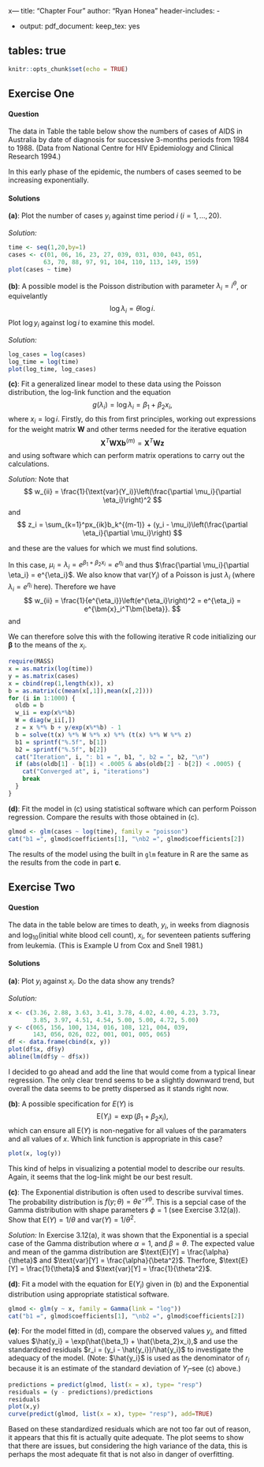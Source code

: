 x---
title: "Chapter Four"
author: "Ryan Honea"
header-includes:
   - \usepackage{bbm}
   - \usepackage{bm}
output:
  pdf_document:
    keep_tex: yes
    
tables: true
---

```r
knitr::opts_chunk$set(echo = TRUE)
```

## Exercise One
#### Question
The data in Table the table below show the numbers of cases of AIDS in Australia by date of diagnosis for successive 3-months periods from 1984 to 1988. (Data from National Centre for HIV Epidemiology and Clinical Research 1994.)

In this early phase of the epidemic, the numbers of cases seemed to be increasing exponentially.

\begin{center}
\begin{tabular}{@{}crrrr@{}}
\toprule
     & \multicolumn{4}{c}{Quarter} \\
Year & 1     & 2     & 3    & 4    \\ \midrule
1984 & 1     & 6     & 16   & 23   \\
1985 & 27    & 39    & 31   & 30   \\
1986 & 43    & 51    & 63   & 70   \\
1987 & 88    & 97    & 91   & 104  \\
1988 & 110   & 113   & 149  & 159  \\ \bottomrule
\end{tabular}
\end{center}

#### Solutions
**(a)**: Plot the number of cases $y_i$ against time period $i$ ($i = 1,...,20$).

*Solution: * 
```r
time <- seq(1,20,by=1)
cases <- c(01, 06, 16, 23, 27, 039, 031, 030, 043, 051,
          63, 70, 88, 97, 91, 104, 110, 113, 149, 159)
plot(cases ~ time)
```

**(b)**: A possible model is the Poisson distribution with parameter $\lambda_i = i^\theta$, or equivelantly
$$
\log\lambda_i = \theta\log i.
$$
Plot $\log y_i$ against $\log i$ to examine this model.

*Solution: *
```r
log_cases = log(cases)
log_time = log(time)
plot(log_time, log_cases)
```

**(c)**: Fit a generalized linear model to these data using the Poisson distribution, the log-link function and the equation
$$
g(\lambda_i) = \log\lambda_i = \beta_1 + \beta_2x_i,
$$
where $x_i = \log i$. Firstly, do this from first principles, working out expressions for the weight matrix $\bm{W}$ and other terms needed for the iterative equation
$$
\bm{X}^T\bm{WXb}^{(m)} = \bm{X}^T\bm{Wz}
$$
and using software which can perform matrix operations to carry out the calculations.

*Solution: * Note that 
$$
w_{ii} = \frac{1}{\text{var}(Y_i)}\left(\frac{\partial \mu_i}{\partial \eta_i}\right)^2
$$
and
$$
z_i = \sum_{k=1}^px_{ik}b_k^{(m-1)} + (y_i - \mu_i)\left(\frac{\partial \eta_i}{\partial \mu_i}\right)
$$

and these are the values for which we must find solutions.

In this case, $\mu_i = \lambda_i = e^{\beta_1 + \beta_2x_i} = e^{\eta_i}$ and thus $\frac{\partial \mu_i}{\partial \eta_i} = e^{\eta_i}$. We also know that $\text{var}(Y_i)$ of a Poisson is just $\lambda_i$ (where $\lambda_i = e^{\eta_i}$ here). Therefore we have
$$
w_{ii} = \frac{1}{e^{\eta_i}}\left(e^{\eta_i}\right)^2 = e^{\eta_i} = e^{\bm{x}_i^T\bm{\beta}}.
$$
and
\begin{align*}
z_i &= \bm{x}_i\bm{\beta} + (y_i - e^{\eta_i})(e^{\eta_i})\\
    &= \eta_i + (y_i - e^{\eta_i})e^{-\eta_i}\\
    &= \eta_i + \frac{y_i}{\eta_i} - 1
\end{align*}

We can therefore solve this with the following iterative R code initializing our $\bm{\beta}$ to the means of the $x_i$.
```r
require(MASS)
x = as.matrix(log(time))
y = as.matrix(cases)
x = cbind(rep(1,length(x)), x)
b = as.matrix(c(mean(x[,1]),mean(x[,2])))
for (i in 1:1000) {
  oldb = b
  w_ii = exp(x%*%b)
  W = diag(w_ii[,])
  z = x %*% b + y/exp(x%*%b) - 1
  b = solve(t(x) %*% W %*% x) %*% (t(x) %*% W %*% z)
  b1 = sprintf("%.5f", b[1])
  b2 = sprintf("%.5f", b[2])
  cat("Iteration", i, ": b1 = ", b1, ", b2 = ", b2, "\n")
  if (abs(oldb[1] - b[1]) < .0005 & abs(oldb[2] - b[2]) < .0005) {
    cat("Converged at", i, "iterations")
    break
  }
}
```

**(d)**: Fit the model in (c) using statistical software which can perform Poisson regression. Compare the results with those obtained in (c).

```r
glmod <- glm(cases ~ log(time), family = "poisson")
cat("b1 =", glmod$coefficients[1], "\nb2 =", glmod$coefficients[2])
```

The results of the model using the built in ```glm``` feature in R are the same as the results from the code in part **c**. 

\pagebreak

## Exercise Two
#### Question
The data in the table below are times to death, $y_i$, in weeks from diagnosis and $\log_{10}$(initial white blood cell count), $x_i$, for seventeen patients suffering from leukemia. (This is Example U from Cox and Snell 1981.)

\begin{center}
\begin{tabular}{@{}crrrrrrrrr@{}}
\toprule
$y_i$ & 65   & 156  & 100  & 134  & 16   & 108  & 121  & 4    & 39   \\
$x_i$ & 3.36 & 2.88 & 3.63 & 3.41 & 3.78 & 4.02 & 4.00 & 4.23 & 3.73 \\
      &      &      &      &      &      &      &      &      &      \\
$y_i$ & 143  & 56   & 26   & 22   & 1    & 1    & 5    & 65   &      \\
$x_i$ & 3.85 & 3.97 & 4.51 & 4.54 & 5.00 & 5.00 & 4.72 & 5.00 &      \\ \bottomrule
\end{tabular}
\end{center}

#### Solutions
**(a)**: Plot $y_i$ against $x_i$. Do the data show any trends?

*Solution: * 
```r
x <- c(3.36, 2.88, 3.63, 3.41, 3.78, 4.02, 4.00, 4.23, 3.73,
       3.85, 3.97, 4.51, 4.54, 5.00, 5.00, 4.72, 5.00)
y <- c(065, 156, 100, 134, 016, 108, 121, 004, 039,
       143, 056, 026, 022, 001, 001, 005, 065)
df <- data.frame(cbind(x, y))
plot(df$x, df$y)
abline(lm(df$y ~ df$x))
```

I decided to go ahead and add the line that would come from a typical linear regression.  The only clear trend seems to be a slightly downward trend, but overall the data seems to be pretty dispersed as it stands right now.

**(b)**: A possible specification for $E(Y)$ is
$$
\text{E}(Y_i) = \exp(\beta_1 + \beta_2x_i),
$$
which can ensure all E$(Y)$ is non-negative for all values of the paramaters and all values of $x$. Which link function is appropriate in this case?

```r
plot(x, log(y))
```

This kind of helps in visualizing a potential model to describe our results. Again, it seems that the log-link might be our best result.

**(c)**: The Exponential distribution is often used to describe survival times. The probability distribution is $f(y; \theta) = \theta e^{-y\theta}$. This is a sepcial case of the Gamma distribution with shape parameters $\phi = 1$ (see Exercise 3.12(a)). Show that E$(Y) = 1/\theta$ and var$(Y) = 1/\theta^2$.

*Solution: * In Exercise 3.12(a), it was shown that the Exponential is a special case of the Gamma distribution where $\alpha = 1$, and $\beta = \theta$. The expected value and mean of the gamma distribution are $\text{E}[Y] = \frac{\alpha}{\theta}$ and $\text{var}[Y] = \frac{\alpha}{\beta^2}$. Therfore, $\text{E}[Y] = \frac{1}{\theta}$ and $\text{var}[Y] = \frac{1}{\theta^2}$.

**(d)**: Fit a model with the equation for E$(Y_i)$ given in (b) and the Exponential distribution using appropriate statistical software.

```r
glmod <- glm(y ~ x, family = Gamma(link = "log"))
cat("b1 =", glmod$coefficients[1], "\nb2 =", glmod$coefficients[2])
```

**(e)**: For the model fitted in (d), compare the observed values $y_i$, and fitted values $\hat{y_i} = \exp(\hat{\beta_1} + \hat{\beta_2}x_i),$ and use the standardized residuals $r_i = (y_i - \hat{y_i})/\hat{y_i}$ to investigate the adequacy of the model. (Note: $\hat{y_i}$ is used as the denominator of $r_i$ because it is an estimate of the standard deviation of $Y_i$--see (c) above.)

```r
predictions = predict(glmod, list(x = x), type= "resp")
residuals = (y - predictions)/predictions
residuals
plot(x,y)
curve(predict(glmod, list(x = x), type= "resp"), add=TRUE)
```

Based on these standardized residuals which are not too far out of reason, it appears that this fit is actually quite adequate. The plot seems to show that there are issues, but considering the high variance of the data, this is perhaps the most adequate fit that is not also in danger of overfitting.